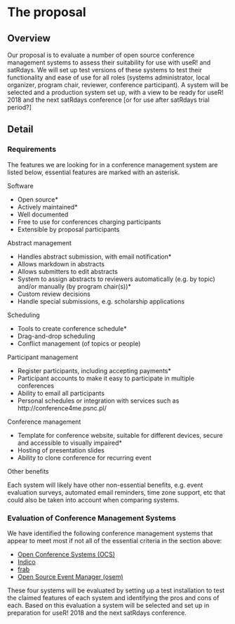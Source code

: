 # The proposal
<!--
This is where the proposal should be outlined. 
-->

## Overview
<!--
At a high-level address what your proposal is and how it will address the problem identified. Highlight any benefits to the R Community that follow from solving the problem. This should be your most compelling section.
-->
Our proposal is to evaluate a number of open source conference management 
systems to assess their suitability for use with useR! and satRdays. We will 
set up test versions of these systems to test their functionality and ease of 
use for all roles (systems administrator, local organizer, 
program chair, reviewer, conference participant). A system will be selected and
a production system set up, with a view to be ready for useR! 2018 and the next
satRdays conference [or for use after satRdays trial period?]

## Detail
<!--
Go into more detail about the specifics of the project and it delivers against the problem.

Depending on project type the detail section should include:

 - [ ] Minimum Viable Product
 - [ ] Architecture
 - [ ] Assumptions
-->

### Requirements

The features we are looking for in a conference management system are listed 
below, essential features are marked with an asterisk.

Software

 - Open source*
 - Actively maintained*
 - Well documented
 - Free to use for conferences charging participants
 - Extensible by proposal participants

Abstract management

 - Handles abstract submission, with email notification*
 - Allows markdown in abstracts
 - Allows submitters to edit abstracts
 - System to assign abstracts to reviewers automatically (e.g. by topic) and/or
 manually (by program chair(s))*
 - Custom review decisions
 - Handle special submissions, e.g. scholarship applications
 
Scheduling

 - Tools to create conference schedule*
 - Drag-and-drop scheduling
 - Conflict management (of topics or people)
 
Participant management

 - Register participants, including accepting payments*
 - Participant accounts to make it easy to participate in multiple conferences
 - Ability to email all participants
 - Personal schedules or integration with services such as 
 http://conference4me.psnc.pl/
 
Conference management

 - Template for conference website, suitable for different devices, secure and
 accessible to visually impaired*
 - Hosting of presentation slides
 - Ability to clone conference for recurring event
 
Other benefits

Each system will likely have other non-essential benefits, e.g. event evaluation
surveys, automated email reminders, time zone support, etc that could also be 
taken into account when comparing systems.

### Evaluation of Conference Management Systems

We have identified the following conference management systems that appear to 
meet most if not all of the essential criteria in the section above:

 - [Open Conference Systems (OCS)](https://pkp.sfu.ca/ocs/) 
 - [Indico](http://indico-software.org/)
 - [frab](https://frab.github.io/frab/)
 - [Open Source Event Manager (osem)](https://github.com/openSUSE/osem)
 
These four systems will be evaluated by setting up a test installation to test 
the claimed features of each system and identifying the pros and cons of each.
Based on this evaluation a system will be selected and set up in preparation for 
useR! 2018 and the next satRdays conference.


